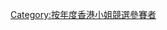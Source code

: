 {{Catnav|頁面分類|...|香港電視台|無綫電視|香港小姐競選}}

{{catmore|2020年度香港小姐競選}}

[[Category:按年度香港小姐競選參賽者|Category:按年度香港小姐競選參賽者]]